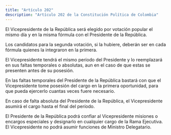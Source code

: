 ```yaml
---
title: "Artículo 202"
description: "Artículo 202 de la Constitución Política de Colombia"
---
```


El Vicepresidente de la República será elegido por votación popular el mismo día y en la misma fórmula con el Presidente de la República.

Los candidatos para la segunda votación, si la hubiere, deberán ser en cada fórmula quienes la integraron en la primera.

El Vicepresidente tendrá el mismo período del Presidente y lo reemplazará en sus faltas temporales o absolutas, aun en el caso de que estas se presenten
antes de su posesión.

En las faltas temporales del Presidente de la República bastará con que el Vicepresidente tome posesión del cargo en la primera oportunidad, para que pueda ejercerlo cuantas veces fuere necesario.

En caso de falta absoluta del Presidente de la República, el Vicepresidente asumirá el cargo hasta el final del período.

El Presidente de la República podrá confiar al Vicepresidente misiones o encargos especiales y designarlo en cualquier cargo de la Rama Ejecutiva. El Vicepresidente no podrá asumir funciones de Ministro Delegatario.
